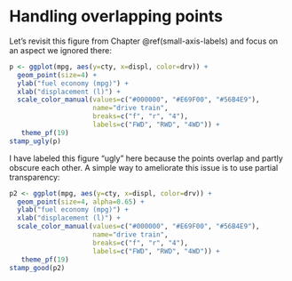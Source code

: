 # Handling overlapping points

Let's revisit this figure from Chapter \@ref(small-axis-labels) and focus on an aspect we ignored there:
```r
p <- ggplot(mpg, aes(y=cty, x=displ, color=drv)) +
  geom_point(size=4) + 
  ylab("fuel economy (mpg)") +
  xlab("displacement (l)") +
  scale_color_manual(values=c("#000000", "#E69F00", "#56B4E9"), 
                     name="drive train",
                     breaks=c("f", "r", "4"),
                     labels=c("FWD", "RWD", "4WD")) +
   theme_pf(19)
stamp_ugly(p)
```
I have labeled this figure "ugly" here because the points overlap and partly obscure each other. A simple way to ameliorate this issue is to use partial transparency:
```r
p2 <- ggplot(mpg, aes(y=cty, x=displ, color=drv)) +
  geom_point(size=4, alpha=0.65) + 
  ylab("fuel economy (mpg)") +
  xlab("displacement (l)") +
  scale_color_manual(values=c("#000000", "#E69F00", "#56B4E9"), 
                     name="drive train",
                     breaks=c("f", "r", "4"),
                     labels=c("FWD", "RWD", "4WD")) +
   theme_pf(19)
stamp_good(p2)
```


